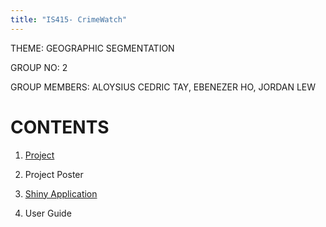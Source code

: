 ```yaml
---
title: "IS415- CrimeWatch"
---
```


THEME: GEOGRAPHIC SEGMENTATION

GROUP NO: 2

GROUP MEMBERS: ALOYSIUS CEDRIC TAY, EBENEZER HO, JORDAN LEW

# CONTENTS

1.  [Project](https://is415-g2-crimewatch.netlify.app/project/project.html/)

2.  Project Poster

3.  [Shiny Application](https://jordanlew.shinyapps.io/IS415-G2-CrimeWatch/)

4.  User Guide
